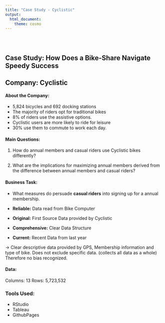 ```yaml
---
title: "Case Study - Cyclistic"
output: 
  html_document:
    theme: cosmo
---
```


<style type="text/css">
.title {
  display: none;
}

#getting-started img {
  margin-right: 10px;
}

</style>

<div class="row" style="padding-top: 30px;">
<div class="col-sm-6">

# **Case Study: How Does a Bike-Share Navigate Speedy Success**


## **Company: Cyclistic**


#### **About the Company:**

+ 5,824 bicycles and 692 docking stations
+ The majority of riders opt for traditional bikes
+ 8% of riders use the assistive options.
+ Cyclistic users are more likely to ride for leisure
+ 30% use them to commute to work each day.


#### **Main Questions:**

1. How do annual members and casual riders use Cyclistic bikes differently?

2. What are the implications for maximizing annual members derived from the difference between annual members and casual riders? 

#### **Business Task:**

+ What measures do persuade **casual riders** into signing up for a annual membership.


+ **Reliable:** Data read from Bike Computer
+ **Original:** First Source Data provided by Cyclistic
+ **Comprehensive:** Clear Data Structure 
+ **Current:** Recent Data from last year

-> Clear descriptive data provided by GPS, Membership information and type of bike. Does not exclude specific data. (collects all data as a whole) Therefore no bias recognized.

#### **Data:**

Columns: 13
Rows: 5,723,532


</div>
<div class="col-sm-6">

### Tools Used:

+ RStudio
+ Tableau
+ GithubPages

</a>
</div>
